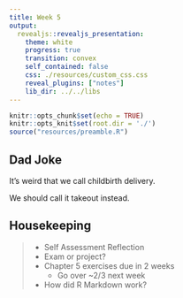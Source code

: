 ```yaml
---
title: Week 5
output: 
  revealjs::revealjs_presentation:
    theme: white
    progress: true
    transition: convex
    self_contained: false
    css: ./resources/custom_css.css
    reveal_plugins: ["notes"]
    lib_dir: ../../libs
---
```


```r
knitr::opts_chunk$set(echo = TRUE)
knitr::opts_knit$set(root.dir = './')
source("resources/preamble.R")
```

## Dad Joke

It's weird that we call childbirth delivery.

<p class='fragment'>
We should call it takeout instead.
</p>


## Housekeeping

> - Self Assessment Reflection
> - Exam or project?
> - Chapter 5 exercises due in 2 weeks
>	- Go over ~2/3 next week
> - How did R Markdown work?
